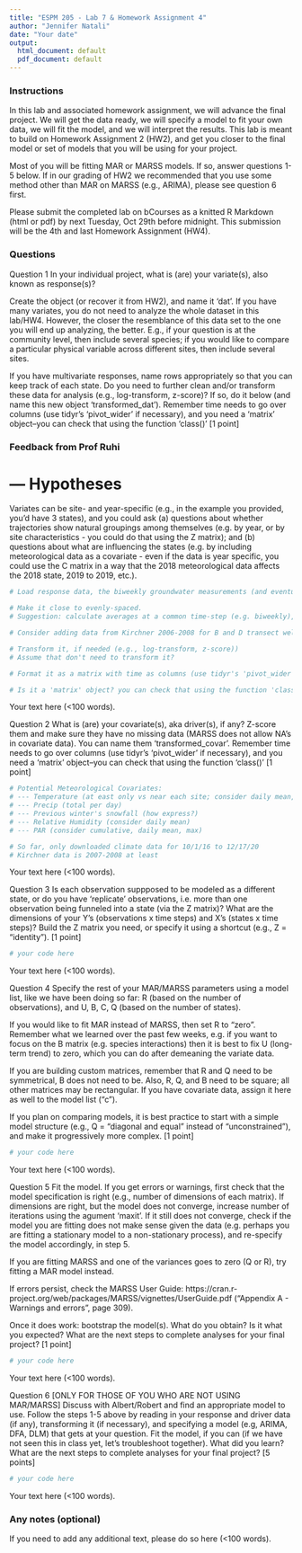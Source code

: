 ```yaml
---
title: "ESPM 205 - Lab 7 & Homework Assignment 4"
author: "Jennifer Natali"
date: "Your date"
output:
  html_document: default
  pdf_document: default
---
```


### Instructions
In this lab and associated homework assignment, we will advance the final project. We will get the data ready, we will specify a model to fit your own data, we will fit the model, and we will interpret the results. This lab is meant to build on Homework Assignment 2 (HW2), and get you closer to the final model or set of models that you will be using for your project. 

Most of you will be fitting MAR or MARSS models. If so, answer questions 1-5 below. If in our grading of HW2 we recommended that you use some method other than MAR on MARSS (e.g., ARIMA), please see question 6 first.

Please submit the completed lab on bCourses as a knitted R Markdown (html or pdf) by next Tuesday, Oct 29th before midnight. This submission will be the 4th and last Homework Assignment (HW4).

### Questions
Question 1
In your individual project, what is (are) your variate(s), also known as response(s)? 

Create the object (or recover it from HW2), and name it 'dat'. If you have many variates, you do not need to analyze the whole dataset in this lab/HW4. However, the closer the resemblance of this data set to the one you will end up analyzing, the better. E.g., if your question is at the community level, then include several species; if you would like to compare a particular physical variable across different sites, then include several sites. 

If you have multivariate responses, name rows appropriately so that you can keep track of each state. Do you need to further clean and/or transform these data for analysis (e.g., log-transform, z-score)? If so, do it below (and name this new object 'transformed_dat'). 
Remember time needs to go over columns (use tidyr's 'pivot_wider' if necessary), and you need a 'matrix' object--you can check that using the function 'class()'  [1 point]

### Feedback from Prof Ruhi

# --- Hypotheses
Variates can be site- and year-specific (e.g., in the example you provided, you'd have 3 states), and you could ask (a) questions about whether trajectories show natural groupings among themselves (e.g. by year, or by site characteristics - you could do that using the Z matrix); and (b) questions about what are influencing the states (e.g. by including meteorological data as a covariate - even if the data is year specific, you could use the C matrix in a way that the 2018 meteorological data affects the 2018 state, 2019 to 2019, etc.). 

```r
# Load response data, the biweekly groundwater measurements (and eventually the greenness values for vegetation PFTs)

# Make it close to evenly-spaced.
# Suggestion: calculate averages at a common time-step (e.g. biweekly), or use shorter time steps (e.g. weekly) and adding NA's when you don't have data at a given site.

# Consider adding data from Kirchner 2006-2008 for B and D transect wells, how to extract comparable bi-weekly measurements?

# Transform it, if needed (e.g., log-transform, z-score))
# Assume that don't need to transform it?

# Format it as a matrix with time as columns (use tidyr's 'pivot_wider' if necessary)

# Is it a 'matrix' object? you can check that using the function 'class()' 

```
Your text here (<100 words).



Question 2
What is (are) your covariate(s), aka driver(s), if any? Z-score them and make sure they have no missing data (MARSS does not allow NA's in covariate data). You can name them 'transformed_covar'. Remember time needs to go over columns (use tidyr's 'pivot_wider' if necessary), and you need a 'matrix' object--you can check that using the function 'class()' [1 point]
```r

# Potential Meteorological Covariates:
# --- Temperature (at east only vs near each site; consider daily mean, max, cumulative)
# --- Precip (total per day)
# --- Previous winter's snowfall (how express?)
# --- Relative Humidity (consider daily mean)
# --- PAR (consider cumulative, daily mean, max)

# So far, only downloaded climate data for 10/1/16 to 12/17/20
# Kirchner data is 2007-2008 at least

```
Your text here (<100 words).



Question 3
Is each observation suppposed to be modeled as a different state, or do you have 'replicate' observations, i.e. more than one observation being funneled into a state (via the Z matrix)? What are the dimensions of your Y's (observations x time steps) and X's (states x time steps)? Build the Z matrix you need, or specify it using a shortcut (e.g., Z = "identity"). [1 point]
```r
# your code here
```
Your text here (<100 words).



Question 4
Specify the rest of your MAR/MARSS parameters using a model list, like we have been doing so far: R (based on the number of observations), and U, B, C, Q (based on the number of states). 

If you would like to fit MAR instead of MARSS, then set R to "zero".
Remember what we learned over the past few weeks, e.g. if you want to focus on the B matrix (e.g. species interactions) then it is best to fix U (long-term trend) to zero, which you can do after demeaning the variate data. 

If you are building custom matrices, remember that R and Q need to be symmetrical, B does not need to be. Also, R, Q, and B need to be square; all other matrices may be rectangular. If you have covariate data, assign it here as well to the model list ("c").

If you plan on comparing models, it is best practice to start with a simple model structure (e.g., Q = "diagonal and equal" instead of "unconstrained"), and make it progressively more complex. 
 [1 point]
```r
# your code here
```
Your text here (<100 words).



Question 5
Fit the model. If you get errors or warnings, first check that the model specification is right (e.g., number of dimensions of each matrix). If dimensions are right, but the model does not converge, increase number of iterations using the agument 'maxit'. If it still does not converge, check if the model you are fitting does not make sense given the data (e.g. perhaps you are fitting a stationary model to a non-stationary process), and re-specify the model accordingly, in step 5.

If you are fitting MARSS and one of the variances goes to zero (Q or R), try fitting a MAR model instead.

If errors persist, check the MARSS User Guide: https://cran.r-project.org/web/packages/MARSS/vignettes/UserGuide.pdf ("Appendix A - Warnings and errors", page 309). 

Once it does work: bootstrap the model(s). What do you obtain? Is it what you expected?
What are the next steps to complete analyses for your final project? [1 point]
```r
# your code here
```
Your text here (<100 words).


Question 6 [ONLY FOR THOSE OF YOU WHO ARE NOT USING MAR/MARSS]
Discuss with Albert/Robert and find an appropriate model to use. 
Follow the steps 1-5 above by reading in your response and driver data (if any), transforming it (if necessary), and specifying a model (e.g, ARIMA, DFA, DLM) that gets at your question.
Fit the model, if you can (if we have not seen this in class yet, let's troubleshoot together). 
What did you learn? 
What are the next steps to complete analyses for your final project? [5 points]
```r
# your code here
```
Your text here (<100 words).

### Any notes (optional)
If you need to add any additional text, please do so here (<100 words).